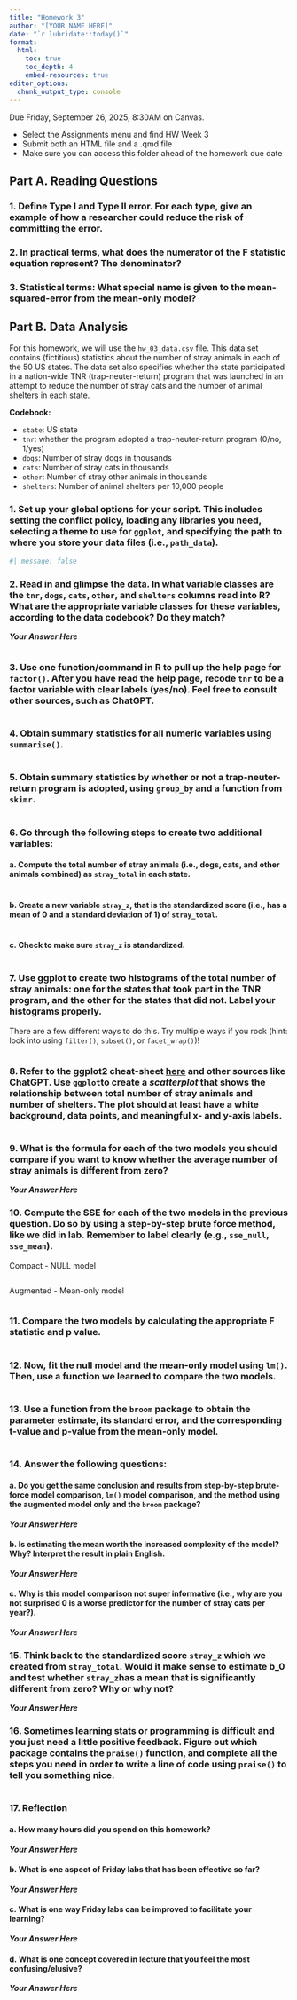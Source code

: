 ```yaml
---
title: "Homework 3" 
author: "[YOUR NAME HERE]" 
date: "`r lubridate::today()`"
format: 
  html:
    toc: true 
    toc_depth: 4
    embed-resources: true
editor_options: 
  chunk_output_type: console
---
```

Due Friday, September 26, 2025, 8:30AM on Canvas.   

-	Select the Assignments menu and find HW Week 3
-	Submit both an HTML file and a .qmd file
-	Make sure you can access this folder ahead of the homework due date


## Part A. Reading Questions


### 1.	Define Type I and Type II error. For each type, give an example of how a researcher could reduce the risk of committing the error.




### 2.	In practical terms, what does the numerator of the F statistic equation represent? The denominator?



### 3.	Statistical terms: What special name is given to the mean-squared-error from the mean-only model?




## Part B. Data Analysis


For this homework, we will use the `hw_03_data.csv` file. This data set contains (fictitious) statistics about the number of stray animals in each of the 50 US states. The data set also specifies whether the state participated in a nation-wide TNR (trap-neuter-return) program that was launched in an attempt to reduce the number of stray cats and the number of animal shelters in each state.   

**Codebook:**    

- `state`: US state
- `tnr`: whether the program adopted a trap-neuter-return program (0/no, 1/yes)   
- `dogs`: Number of stray dogs in thousands
- `cats`: Number of stray cats in thousands
- `other`: Number of stray other animals in thousands
- `shelters`: Number of animal shelters per 10,000 people


### 1. Set up your global options for your script. This includes setting the conflict policy, loading any libraries you need, selecting a theme to use for `ggplot`, and specifying the path to where you store your data files (i.e., `path_data`).

```r
#| message: false


```


### 2.	Read in and glimpse the data. In what variable classes are the `tnr`, `dogs`, `cats`, `other`, and `shelters` columns read into R? What are the appropriate variable classes for these variables, according to the data codebook? Do they match?

***Your Answer Here***

```r



```

### 3. Use one function/command in R to pull up the help page for `factor()`. After you have read the help page, recode `tnr` to be a factor variable with clear labels (yes/no). Feel free to consult other sources, such as ChatGPT.

```r



```


### 4. Obtain summary statistics for all numeric variables using `summarise()`.

```r



```


### 5. Obtain summary statistics by whether or not a trap-neuter-return program is adopted, using `group_by` and a function from `skimr`.

```r



```


### 6.	Go through the following steps to create two additional variables:

#### a.	Compute the total number of stray animals (i.e., dogs, cats, and other animals combined) as `stray_total` in each state.

```r



```

#### b. Create a new variable `stray_z`, that is the standardized score (i.e., has a mean of 0 and a standard deviation of 1) of `stray_total`.

```r



```


#### c.	Check to make sure `stray_z` is standardized. 

```r



```


### 7.	Use ggplot to create two histograms of the total number of stray animals: one for the states that took part in the TNR program, and the other for the states that did not. Label your histograms properly. 

There are a few different ways to do this. Try multiple ways if you rock (hint: look into  using `filter()`, `subset()`, or `facet_wrap()`)!

```r



```


### 8.	Refer to the ggplot2 cheat-sheet [here](https://rstudio.github.io/cheatsheets/html/data-visualization.html) and other sources like ChatGPT. Use `ggplot`to create a *scatterplot* that shows the relationship between total number of stray animals and number of shelters. The plot should at least have a white background, data points, and meaningful x- and y-axis labels. 

```r



```


### 9.	What is the formula for each of the two models you should compare if you want to know whether the average number of stray animals is different from zero?   

***Your Answer Here***


### 10.	Compute the SSE for each of the two models in the previous question. Do so by using a step-by-step brute force method, like we did in lab. Remember to label clearly (e.g., `sse_null`, `sse_mean`).  

Compact - NULL model
```r



```

Augmented - Mean-only model
```r



```


### 11.	Compare the two models by calculating the appropriate F statistic and p value. 

```r



```

### 12. Now, fit the null model and the mean-only model using `lm()`. Then, use a function we learned to compare the two models.

```r



```


### 13. Use a function from the `broom` package to obtain the parameter estimate, its standard error, and the corresponding t-value and p-value from the mean-only model.

```r


```


### 14. Answer the following questions:

#### a. Do you get the same conclusion and results from step-by-step brute-force model comparison, `lm()` model comparison, and the method using the augmented model only and the `broom` package? 

***Your Answer Here***

#### b.	Is estimating the mean worth the increased complexity of the model? Why? Interpret the result in plain English.     

***Your Answer Here***

#### c.	Why is this model comparison not super informative (i.e., why are you not surprised 0 is a worse predictor for the number of stray cats per year?).    

***Your Answer Here***

### 15. Think back to the standardized score `stray_z` which we created from `stray_total`. Would it make sense to estimate b_0 and test whether `stray_z`has a mean that is significantly different from zero? Why or why not?

***Your Answer Here***

### 16.	Sometimes learning stats or programming is difficult and you just need a little positive feedback. Figure out which package contains the `praise()` function, and complete all the steps you need in order to write a line of code using `praise()` to tell you something nice. 


```r



```


### 17. Reflection

#### a. How many hours did you spend on this homework?

***Your Answer Here***


#### b. What is one aspect of Friday labs that has been effective so far?

***Your Answer Here***


#### c. What is one way Friday labs can be improved to facilitate your learning?

***Your Answer Here***


#### d. What is one concept covered in lecture that you feel the most confusing/elusive?

***Your Answer Here***


